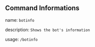 ## Command Informations
name: ``botinfo``

description: ``Shows the bot's information``

usage: ``/botinfo``
